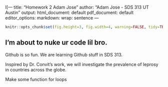 I[---
title: "Homework 2 Adam Jose"
author: "Adam Jose - SDS 313 UT Austin"
output:
  html_document: default
  pdf_document: default
editor_options:
  markdown:
    wrap: sentence
---

```r
knitr::opts_chunk$set(fig.height=3, fig.width=4, warning=FALSE, tidy=TRUE, tidy.opts=list(width.cutoff=60), echo = FALSE)
```
I'm about to nuke ur code lil bro.
------------------------------------------------------------------------

Github is so fun. We are learning Github stuff in SDS 313.

Inspired by Dr. Convit’s work, we will investigate the prevalence of leprosy in countries across the globe.


Make some function for loops
